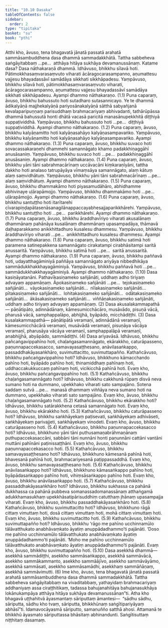 ```yaml
---
title: "10.10 Dasaka"
tableOfContents: false
sidebar:
  order: 2
type: "tipitaka"
basket: "su"
book: "pthi"
---
```



<DynamicBreadcrumb />

<Division number="345" book="pthi" bookNo="8" page="221">

<Paragraph number="1102" book="pthi">
Atthi kho, āvuso, tena bhagavatā jānatā passatā arahatā sammāsambuddhena dasa dhammā sammadakkhātā. Tattha sabbeheva saṅgāyitabbaṃ …pe…  atthāya hitāya sukhāya devamanussānaṃ. Katame dasa?
</Paragraph>

<Paragraph number="1103" book="pthi">
Dasa <Emphasis>nāthakaraṇā dhammā.</Emphasis> Idhāvuso, bhikkhu sīlavā hoti. Pātimokkhasaṃvarasaṃvuto viharati ācāragocarasampanno, aṇumattesu vajjesu bhayadassāvī samādāya sikkhati sikkhāpadesu. Yaṃpāvuso, bhikkhu sīlavā hoti, pātimokkhasaṃvarasaṃvuto viharati, ācāragocarasampanno, aṇumattesu vajjesu bhayadassāvī samādāya sikkhati sikkhāpadesu. Ayampi dhammo nāthakaraṇo. (1.1)
</Paragraph>

<Paragraph number="1104" book="pthi">
Puna caparaṃ, āvuso, bhikkhu bahussuto hoti sutadharo sutasannicayo. Ye te dhammā ādikalyāṇā majjhekalyāṇā pariyosānakalyāṇā sātthā sabyañjanā kevalaparipuṇṇaṃ parisuddhaṃ brahmacariyaṃ abhivadanti, tathārūpāssa dhammā bahussutā honti dhātā vacasā paricitā manasānupekkhitā diṭṭhiyā suppaṭividdhā. Yaṃpāvuso, bhikkhu bahussuto hoti …pe…  diṭṭhiyā suppaṭividdhā. Ayampi dhammo nāthakaraṇo. (1.2)
</Paragraph>

<Paragraph number="1105" book="pthi">
Puna caparaṃ, āvuso, bhikkhu kalyāṇamitto hoti kalyāṇasahāyo kalyāṇasampavaṅko. Yaṃpāvuso, bhikkhu kalyāṇamitto hoti kalyāṇasahāyo kalyāṇasampavaṅko. Ayampi dhammo nāthakaraṇo. (1.3)
</Paragraph>

<Paragraph number="1106" book="pthi">
Puna caparaṃ, āvuso, bhikkhu suvaco hoti sovacassakaraṇehi dhammehi samannāgato khamo padakkhiṇaggāhī anusāsaniṃ. Yaṃpāvuso, bhikkhu suvaco hoti …pe…  padakkhiṇaggāhī anusāsaniṃ. Ayampi dhammo nāthakaraṇo. (1.4)
</Paragraph>

<Paragraph number="1107" book="pthi">
Puna caparaṃ, āvuso, bhikkhu yāni tāni sabrahmacārīnaṃ uccāvacāni kiṃkaraṇīyāni, tattha dakkho hoti analaso tatrupāyāya vīmaṃsāya samannāgato, alaṃ kātuṃ alaṃ saṃvidhātuṃ. Yaṃpāvuso, bhikkhu yāni tāni sabrahmacārīnaṃ …pe…  alaṃ saṃvidhātuṃ. Ayampi dhammo nāthakaraṇo. (1.5)
</Paragraph>

<Paragraph number="1108" book="pthi">
Puna caparaṃ, āvuso, bhikkhu dhammakāmo hoti piyasamudāhāro, abhidhamme abhivinaye uḷārapāmojjo. Yaṃpāvuso, bhikkhu dhammakāmo hoti …pe…  uḷārapāmojjo. Ayampi dhammo nāthakaraṇo. (1.6)
</Paragraph>

<Paragraph number="1109" book="pthi">
Puna caparaṃ, āvuso, bhikkhu santuṭṭho hoti itarītarehi cīvarapiṇḍapātasenāsanagilānappaccayabhesajjaparikkhārehi. Yaṃpāvuso, bhikkhu santuṭṭho hoti …pe…  parikkhārehi. Ayampi dhammo nāthakaraṇo. (1.7)
</Paragraph>

<Paragraph number="1110" book="pthi">
Puna caparaṃ, āvuso, bhikkhu āraddhavīriyo viharati akusalānaṃ dhammānaṃ pahānāya kusalānaṃ dhammānaṃ upasampadāya, thāmavā daḷhaparakkamo anikkhittadhuro kusalesu dhammesu. Yaṃpāvuso, bhikkhu āraddhavīriyo viharati …pe…  anikkhittadhuro kusalesu dhammesu. Ayampi dhammo nāthakaraṇo. (1.8)
</Paragraph>

<Paragraph number="1111" book="pthi">
Puna caparaṃ, āvuso, bhikkhu satimā hoti paramena satinepakkena samannāgato cirakatampi cirabhāsitampi saritā anussaritā. Yaṃpāvuso, bhikkhu satimā hoti …pe…  saritā anussaritā. Ayampi dhammo nāthakaraṇo. (1.9)
</Paragraph>

<Paragraph number="1112" book="pthi">
Puna caparaṃ, āvuso, bhikkhu paññavā hoti, udayatthagāminiyā paññāya samannāgato ariyāya nibbedhikāya sammādukkhakkhayagāminiyā. Yaṃpāvuso, bhikkhu paññavā hoti …pe…  sammādukkhakkhayagāminiyā. Ayampi dhammo nāthakaraṇo. (1.10)
</Paragraph>

</Division>
<Division number="346" book="pthi" bookNo="8" page="223">

<Paragraph number="1113" book="pthi">
Dasa <Emphasis>kasiṇāyatanāni.</Emphasis> Pathavīkasiṇameko sañjānāti, uddhaṃ adho tiriyaṃ advayaṃ appamāṇaṃ. Āpokasiṇameko sañjānāti …pe…  tejokasiṇameko sañjānāti…  vāyokasiṇameko sañjānāti…  nīlakasiṇameko sañjānāti…  pītakasiṇameko sañjānāti…  lohitakasiṇameko sañjānāti…  odātakasiṇameko sañjānāti…  ākāsakasiṇameko sañjānāti…  viññāṇakasiṇameko sañjānāti, uddhaṃ adho tiriyaṃ advayaṃ appamāṇaṃ. (2)
</Paragraph>

</Division>
<Division number="347" book="pthi" bookNo="8" page="223">

<Paragraph number="1114" book="pthi">
Dasa <Emphasis>akusalakammapathā—</Emphasis> pāṇātipāto, adinnādānaṃ, kāmesumicchācāro, musāvādo, pisuṇā vācā, pharusā vācā, samphappalāpo, abhijjhā, byāpādo, micchādiṭṭhi. (3)
</Paragraph>

<Paragraph number="1115" book="pthi">
Dasa <Emphasis>kusalakammapathā—</Emphasis> pāṇātipātā veramaṇī, adinnādānā veramaṇī, kāmesumicchācārā veramaṇī, musāvādā veramaṇī, pisuṇāya vācāya veramaṇī, pharusāya vācāya veramaṇī, samphappalāpā veramaṇī, anabhijjhā, abyāpādo, sammādiṭṭhi. (4)
</Paragraph>

</Division>
<Division number="348" book="pthi" bookNo="8" page="224">

<Paragraph number="1116" book="pthi">
Dasa <Emphasis>ariyavāsā.</Emphasis> Idhāvuso, bhikkhu pañcaṅgavippahīno hoti, chaḷaṅgasamannāgato, ekārakkho, caturāpasseno, paṇunnapaccekasacco, samavayasaṭṭhesano, anāvilasaṅkappo, passaddhakāyasaṅkhāro, suvimuttacitto, suvimuttapañño.
</Paragraph>

<Paragraph number="1117" book="pthi">
Kathañcāvuso, bhikkhu pañcaṅgavippahīno hoti? Idhāvuso, bhikkhuno kāmacchando pahīno hoti, byāpādo pahīno hoti, thinamiddhaṃ pahīnaṃ hoti, uddhaccakukkuccaṃ pahīnaṃ hoti, vicikicchā pahīnā hoti. Evaṃ kho, āvuso, bhikkhu pañcaṅgavippahīno hoti. (5.1)
</Paragraph>

<Paragraph number="1118" book="pthi">
Kathañcāvuso, bhikkhu chaḷaṅgasamannāgato hoti? Idhāvuso, bhikkhu cakkhunā rūpaṃ disvā neva sumano hoti na dummano, upekkhako viharati sato sampajāno. Sotena saddaṃ sutvā …pe…  manasā dhammaṃ viññāya neva sumano hoti na dummano, upekkhako viharati sato sampajāno. Evaṃ kho, āvuso, bhikkhu chaḷaṅgasamannāgato hoti. (5.2)
</Paragraph>

<Paragraph number="1119" book="pthi">
Kathañcāvuso, bhikkhu ekārakkho hoti? Idhāvuso, bhikkhu satārakkhena cetasā samannāgato hoti. Evaṃ kho, āvuso, bhikkhu ekārakkho hoti. (5.3)
</Paragraph>

<Paragraph number="1120" book="pthi">
Kathañcāvuso, bhikkhu caturāpasseno hoti? Idhāvuso, bhikkhu saṅkhāyekaṃ paṭisevati, saṅkhāyekaṃ adhivāseti, saṅkhāyekaṃ parivajjeti, saṅkhāyekaṃ vinodeti. Evaṃ kho, āvuso, bhikkhu caturāpasseno hoti. (5.4)
</Paragraph>

<Paragraph number="1121" book="pthi">
Kathañcāvuso, bhikkhu paṇunnapaccekasacco hoti? Idhāvuso, bhikkhuno yāni tāni puthusamaṇabrāhmaṇānaṃ puthupaccekasaccāni, sabbāni tāni nunnāni honti paṇunnāni cattāni vantāni muttāni pahīnāni paṭinissaṭṭhāni. Evaṃ kho, āvuso, bhikkhu paṇunnapaccekasacco hoti. (5.5)
</Paragraph>

<Paragraph number="1122" book="pthi">
Kathañcāvuso, bhikkhu samavayasaṭṭhesano hoti? Idhāvuso, bhikkhuno kāmesanā pahīnā hoti, bhavesanā pahīnā hoti, brahmacariyesanā paṭippassaddhā. Evaṃ kho, āvuso, bhikkhu samavayasaṭṭhesano hoti. (5.6)
</Paragraph>

<Paragraph number="1123" book="pthi">
Kathañcāvuso, bhikkhu anāvilasaṅkappo hoti? Idhāvuso, bhikkhuno kāmasaṅkappo pahīno hoti, byāpādasaṅkappo pahīno hoti, vihiṃsāsaṅkappo pahīno hoti. Evaṃ kho, āvuso, bhikkhu anāvilasaṅkappo hoti. (5.7)
</Paragraph>

<Paragraph number="1124" book="pthi">
Kathañcāvuso, bhikkhu passaddhakāyasaṅkhāro hoti? Idhāvuso, bhikkhu sukhassa ca pahānā dukkhassa ca pahānā pubbeva somanassadomanassānaṃ atthaṅgamā adukkhamasukhaṃ upekkhāsatipārisuddhiṃ catutthaṃ jhānaṃ upasampajja viharati. Evaṃ kho, āvuso, bhikkhu passaddhakāyasaṅkhāro hoti. (5.8)
</Paragraph>

<Paragraph number="1125" book="pthi">
Kathañcāvuso, bhikkhu suvimuttacitto hoti? Idhāvuso, bhikkhuno rāgā cittaṃ vimuttaṃ hoti, dosā cittaṃ vimuttaṃ hoti, mohā cittaṃ vimuttaṃ hoti. Evaṃ kho, āvuso, bhikkhu suvimuttacitto hoti. (5.9)
</Paragraph>

<Paragraph number="1126" book="pthi">
Kathañcāvuso, bhikkhu suvimuttapañño hoti? Idhāvuso, bhikkhu ‘rāgo me pahīno ucchinnamūlo tālāvatthukato anabhāvaṃkato āyatiṃ anuppādadhammo’ti pajānāti. ‘Doso me pahīno ucchinnamūlo tālāvatthukato anabhāvaṃkato āyatiṃ anuppādadhammo’ti pajānāti. ‘Moho me pahīno ucchinnamūlo tālāvatthukato anabhāvaṃkato āyatiṃ anuppādadhammo’ti pajānāti. Evaṃ kho, āvuso, bhikkhu suvimuttapañño hoti. (5.10)
</Paragraph>

<Paragraph number="1127" book="pthi">
Dasa <Emphasis>asekkhā dhammā—</Emphasis> asekkhā sammādiṭṭhi, asekkho sammāsaṅkappo, asekkhā sammāvācā, asekkho sammākammanto, asekkho sammāājīvo, asekkho sammāvāyāmo, asekkhā sammāsati, asekkho sammāsamādhi, asekkhaṃ sammāñāṇaṃ, asekkhā sammāvimutti. (6)
</Paragraph>

<Paragraph number="1128" book="pthi">
Ime kho, āvuso, tena bhagavatā jānatā passatā arahatā sammāsambuddhena dasa dhammā sammadakkhātā. Tattha sabbeheva saṅgāyitabbaṃ na vivaditabbaṃ, yathayidaṃ brahmacariyaṃ addhaniyaṃ assa ciraṭṭhitikaṃ, tadassa bahujanahitāya bahujanasukhāya lokānukampāya atthāya hitāya sukhāya devamanussānan”ti.
</Paragraph>

</Division>
<Division number="349" book="pthi" bookNo="8" page="226">

<Paragraph number="1129" book="pthi">
Atha kho bhagavā uṭṭhahitvā āyasmantaṃ sāriputtaṃ āmantesi—  “sādhu sādhu, sāriputta, sādhu kho tvaṃ, sāriputta, bhikkhūnaṃ saṅgītipariyāyaṃ abhāsī”ti.
</Paragraph>

<Paragraph number="1130" book="pthi">
Idamavocāyasmā sāriputto, samanuñño satthā ahosi. Attamanā te bhikkhū āyasmato sāriputtassa bhāsitaṃ abhinandunti.

</Paragraph>
</Division>

<Paragraph number="1131" type="center" book="pthi">
Saṅgītisuttaṃ niṭṭhitaṃ dasamaṃ.
</Paragraph>